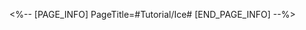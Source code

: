 <%-- [PAGE_INFO]
PageTitle=#Tutorial/Ice#
[END_PAGE_INFO] --%>
{{Tutorial
|sort      = 982010
|title     = Ice
|subtitle  = 
|type      = 
|about     = 
|image1    = Tutorial Ice 1.png{{subst:void|<!--$UPLOAD:<<SpriteOutput/TutorialPic/TutorialPage_982010.png>-<Tutorial Ice 1.png>-<Tutorial Files>>-->}}
|text1     = Slippery ice makes baby seals move farther and for longer.
}}